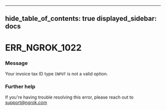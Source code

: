 

---
hide_table_of_contents: true
displayed_sidebar: docs
---


# ERR_NGROK_1022

### Message
Your invoice tax ID type `INPUT` is not a valid option.

<ErrorDetails />



### Further help
If you're having trouble resolving this error, please reach out to [support@ngrok.com](mailto:support@ngrok.com?subject=Help%20with%20ERR_NGROK_1022)

